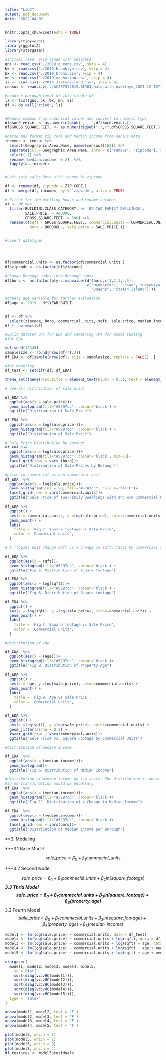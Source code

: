 ```yaml
---
title: "Lab2"
output: pdf_document
date: '2022-04-03'
---
```


```r
knitr::opts_chunk$set(echo = TRUE)
```


```r

library(tidyverse)
library(ggplot2)
library(stargazer)


```


```r

#initial read. Skip lines with metadata
qns <- read.csv('./2019_queens.csv', skip = 4)
bk <- read.csv('./2019_brooklyn.csv', skip = 4)
bx <- read.csv('./2019_bronx.csv', skip = 4)
mn <- read.csv('./2019_manhattan.csv', skip = 4)
si <- read.csv('./2019_statenisland.csv', skip = 4)
census <- read.csv('./ACSST5Y2019.S1903_data_with_overlays_2021-12-10T101330.csv', skip =1)

#combine borough-level df into single df
ls <- list(qns, bk, bx, mn, si)
df <- do.call("rbind", ls)


#Remove commas from numerical values and convert to numeric type
df$SALE.PRICE. <- as.numeric(gsub(",","",df$SALE.PRICE.))
df$GROSS.SQUARE.FEET. <- as.numeric(gsub(",","",df$GROSS.SQUARE.FEET.))

#parse and format zip code and median income from census data
incomes <- census %>%
  select(Geographic.Area.Name, names(census)[163]) %>%
  separate(col = Geographic.Area.Name, into = c('remove', 'zipcode'), sep = " ") %>%
  select(-1) %>%
  rename('median.income' = 2)  %>%
  lapply(as.integer)


#Left join sales data with income by zipcode

df <- rename(df, zipcode = ZIP.CODE.)
df <- merge(df, incomes, by = 'zipcode', all.x = TRUE)

# Filter for two-dwelling house and rename columns
df <- df %>%
  filter(BUILDING.CLASS.CATEGORY. == '02 TWO FAMILY DWELLINGS',
         SALE.PRICE. > 400000,
         GROSS.SQUARE.FEET. > 500) %>%
  rename(c(sqft = GROSS.SQUARE.FEET., commercial.units = COMMERCIAL.UNITS., 
           boro = BOROUGH., sale.price = SALE.PRICE.))


#covert datatypes




df$commercial.units <- as.factor(df$commercial.units )
df$zipcode <- as.factor(df$zipcode)

#change Borough codes into Borough names
df$boro <- as.factor(plyr::mapvalues(df$boro,c(1,2,3,4,5), 
                                     c("Manhattan", "Bronx", "Brooklyn",  
                                       "Queens", "Staten Island") ))

#create age variable for further evaluation
df$age <- 2019 - df$YEAR.BUILT.


df <- df %>%
  select(zipcode, boro, commercial.units, sqft, sale.price, median.income, age)
df <- na.omit(df)

#Split dataset 30% for EDA and remaining 70% for model testing
#for EDA

set.seed(12345)
samplesize <- round(nrow(df)*(.3))
df_EDA <- df[sample(nrow(df), size = samplesize, replace = FALSE), ]

#for modeling
df_test <- setdiff(df, df_EDA)
```

```r
theme_set(theme(plot.title = element_text(hjust = 0.5), text = element_text(size=14)))

# overall distribution of sale price 

df_EDA %>% 
  ggplot(aes(x = sale.price))+
  geom_histogram(fill="#5297cc", colour='black') +
  ggtitle("Distribution of Sale Price")

df_EDA %>% 
  ggplot(aes(x = log(sale.price)))+
  geom_histogram(fill="#5297cc", colour='black') +
  ggtitle("Distribution of Sale Price")
```


```r
# Sale Price Distribution by borough
df_EDA %>% 
  ggplot(aes(x = log(sale.price)))+
  geom_histogram(fill="#5297cc", colour='black', bin=30)+
  facet_grid(rows = vars (boro))+
  ggtitle("Distribution of Sale Prices by Borough")
```

```r
#price in commercial vs non commercial unit
df_EDA  %>% 
  ggplot(aes(x = log(sale.price)))+
  geom_histogram(bins = 50, fill="#5297cc", colour='black')+
  facet_grid(rows = vars(commercial.units))+
  ggtitle("Sale Price of Two-Family Dwellings with and w/o Commercial Units")

df_EDA %>%
  ggplot() + 
  aes(x = commercial.units, y =log(sale.price), color=commercial.units) +
  geom_point() +
  labs(
    title = 'Fig 7. Square footage vs Sale Price',
    color = 'Commercial units',
  )

```


```r
# % (log10) unit change sqft vs % change in sqft. facet by commercial vs non commercial unit

df_EDA %>% 
  ggplot(aes(x = sqft))+
  geom_histogram(fill="#5297cc", colour='black') +
  ggtitle("Fig 5. Distribution of Square footage")

df_EDA %>% 
  ggplot(aes(x = log(sqft)))+
  geom_histogram(fill="#5297cc", colour='black') +
  ggtitle("Fig 6. Distribution of Square footage")

df_EDA %>%
  ggplot() + 
  aes(x = log(sqft), y =log(sale.price), color=commercial.units) +
  geom_point() +
  labs(
    title = 'Fig 7. Square footage vs Sale Price',
    color = 'Commercial units',
  )

```  

```r
#distribution of age

df_EDA  %>% 
  ggplot(aes(x = (age)))+
  geom_histogram(fill="#5297cc", colour='black')+
  ggtitle("Fig 8. Distribution of Property Age")

df_EDA %>%
  ggplot() + 
  aes(x = age, y =log(sale.price), color=commercial.units) +
  geom_point() +
  labs(
    title = 'Fig 9. Age vs Sale Price',
    color = 'Commercial units',
  )

df_EDA %>%
  ggplot() + 
  aes(x =log(sqft), y =log(sale.price), color=commercial.units) +
  geom_jitter(alpha = 0.5) +
  facet_grid(rows = vars(commercial.units))+
  ggtitle("Sale Price vs. Square Footage by Commercial Units")
```

```r
#distribution of median income

df_EDA  %>% 
  ggplot(aes(x = (median.income)))+
  geom_histogram()+
  ggtitle("Fig 6. Distribution of Median Income")
```

```r
#distribution of median income on log scale. The distribution is about the same
#so no transformation would be necessary
df_EDA  %>% 
  ggplot(aes(x = (median.income)))+
  geom_histogram(fill="#5297cc", colour='black')+
  ggtitle("Fig 10. Distribution of % Change in Median Income")

df_EDA  %>% 
  ggplot(aes(x = (median.income)))+
  geom_histogram(fill="#5297cc", colour='black')+
  facet_grid(rows = vars(boro))+
  ggtitle("Distribution of Median Income per Borough")
```


**3. Modeling

***3.1 Base Model



$$sale\_price =  \beta_0 + \beta_1commecial\_units$$

***3.2 Second Model

$$sale\_price =  \beta_0 + \beta_1commecial\_units + \beta_2ln(square\_footage)$$
***3.3 Thrid Model
$$sale\_price =  \beta_0 + \beta_1commecial\_units + \beta_2ln(square\_footage) + \beta_3(property\_age)$$
***3.3 Fourth Model
$$sale\_price =  \beta_0 + \beta_1commecial\_units + \beta_2ln(square\_footage) + \beta_3(property\_age) + \beta_3(median\_income)$$

```r

model1 <- lm(log(sale.price) ~ commercial.units, data = df_test)
model2 <- lm(log(sale.price) ~ commercial.units + log(sqft), data = df_test)
model3 <- lm(log(sale.price) ~ commercial.units + log(sqft) + age, data = df_test)
model4 <- lm(log(sale.price) ~ commercial.units + log(sqft) + age + median.income, data = df_test)
model5 <- lm(log(sale.price) ~ commercial.units + log(sqft) + age + median.income + boro, data = df_test)

stargazer(
  model1, model2, model3, model4, model5,
    se = list(
    sqrt(diag(vcovHC(model1))),
    sqrt(diag(vcovHC(model2))),
    sqrt(diag(vcovHC(model3))),
    sqrt(diag(vcovHC(model4))),
    sqrt(diag(vcovHC(model5)))),
  type = 'latex'
)
```

```r
anova(model1, model2, test = 'F')
anova(model2, model3, test = 'F')
anova(model3, model4, test = 'F')
anova(model4, model5, test = 'F')

plot(model5, which = 1)
plot(model5, which = 2)
plot(model5, which = 3)
plot(model5, which = 4)
df_test$res <- model5$residuals
```

